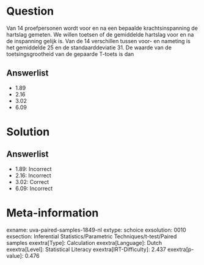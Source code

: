 Question
========

Van 14 proefpersonen wordt voor en na een bepaalde krachtsinspanning de
hartslag gemeten. We willen toetsen of de gemiddelde hartslag voor en na
de inspanning gelijk is. Van de 14 verschillen tussen voor- en nameting
is het gemiddelde 25 en de standaarddeviatie 31. De waarde van de
toetsingsgrootheid van de gepaarde T-toets is dan

Answerlist
----------

* 1.89
* 2.16
* 3.02
* 6.09

Solution
========

Answerlist
----------

* 1.89: Incorrect
* 2.16: Incorrect
* 3.02: Correct
* 6.09: Incorrect

Meta-information
================
exname: uva-paired-samples-1849-nl
extype: schoice
exsolution: 0010
exsection: Inferential Statistics/Parametric Techniques/t-test/Paired samples
exextra[Type]: Calculation
exextra[Language]: Dutch
exextra[Level]: Statistical Literacy
exextra[IRT-Difficulty]: 2.437
exextra[p-value]: 0.476
